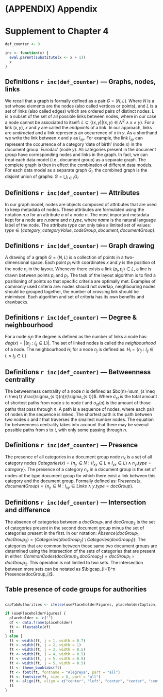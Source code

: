 # (APPENDIX) Appendix {-}
\cleardoublepage
\phantomsection
\addcontentsline{toc}{part}{Appendices}
<!-- \appendixpage* -->
<!-- \setlength\beforechapskip{-\baselineskip} -->

# Supplement to Chapter 4

```r
def_counter <- 0

inc <- function(x) {
  eval.parent(substitute(x <- x + 1))
  x
}
```

## Definitions `r inc(def_counter)` — Graphs, nodes, links

We recall that a graph is formally defined as a pair $G=(N, L)$. Where $N$ is a set whose elements are the nodes (also called vertices or points), and $L$ is a set of links (also called edges) which are ordered pairs of distinct nodes. $L$ is a subset of the set of all possible links between nodes, where in our case a node cannot be associated to itself: $L \subseteq\left\{(x, y)|(x, y) \in N^{2} \wedge x \neq y\right\}$. For a link $(x, y)$, $x$ and $y$ are called the _endpoints_ of a link. In our approach, links are _undirected_ and a link represents an occurrence of $x$ in $y$. As a shorthand we write the link between $x$ and $y$ as $l_{xy}$. For example, the link $l_{xy}$ can represent the occurrence of a category 'date of birth' (node $x$) in the document group 'Eurodac' (node $y$). All categories present in the document group have corresponding nodes and links in the graph. In fact, we can treat each data model (i.e., document group) as a separate graph. The complete graph is then in effect the combination of different data models. For each data model as a separate graph $G_{i}$, the combined graph is the disjoint union of graphs: $G=\bigcup_{i \in I} G_{i}$.

## Definitions `r inc(def_counter)` — Attributes

In our graph model, nodes are objects composed of attributes that are used to keep metadata of nodes. These attributes are formulated using the notation $n.a$ for an attribute $a$ of a node $n$. The most important metadata kept for a node are $n.name$ and $n.type$, where $name$ is the natural language label of the node. The attribute $type$ can only take a limited set of values: $type \in \{category, categoryValue, codeGroup, document, documentGroup\}$.

## Definitions `r inc(def_counter)` — Graph drawing

A drawing of a graph $G=(N,L)$ is a collection of points in a two-dimensional space. Each point $p_i$ with coordinates $x$ and $y$ is the position of the node $n_i$ in the layout. Whenever there exists a link $(p_i, p_j) \in L$, a line is drawn between points $p_i$ and $p_j$. The task of the layout algorithm is to find a positioning of points so that specific criteria are optimally met. Examples of commonly used criteria are: nodes should not overlap, neighbouring nodes should be grouped together, the number of crossing link should be minimised. Each algorithm and set of criteria has its own benefits and drawbacks.

## Definitions `r inc(def_counter)` — Degree & neighbourhood

For a node $n_j$n the degree is defined as the number of links a node has: $deg(x) = \left|\{ n_{j}: l_{ij} \in L \right\}|$. The set of linked nodes is called the _neighbourhood_ of a node. The neighbourhood $H_{i}$ for a node $n_{j}$ is defined as: $H_{i}=\left\{n_{j}: l_{i j} \in L \vee l_{j i} \in L\right\}$.

## Definitions `r inc(def_counter)` — Betweenness centrality

The betweenness centrality of a node $n$ is defined as $bc(n)=\sum_{s \neq n \neq t} \frac{\sigma_{s t}(n)}{\sigma_{s t}}$. Where $\sigma_{st}$ is the total amount of shortest paths from node $s$ to node $t$ and $\sigma_{st}(n)$ is the amount of those paths that pass through $n$. A path is a sequence of nodes, where each pair of nodes in the sequence is linked. The shortest path is the path between two nodes $s$ and $t$ that traverses the smallest number nodes. The equation for betweenness centrality takes into account that there may be several possible paths from $s$ to $t$, with only some passing through $n$.

## Definitions `r inc(def_counter)` — Presence

The presence of all categories in a document group node $n_x$ is a set of all category nodes $Categories(x) = \left\{ n_y \in N: (l_{xy} \in L \vee l_{yx} \in L) \wedge n_y.type=category\right\}$. The presence of a category $n_x$ in a document group is the set of nodes of the type document group for which there exist a link between this category and the document group. Formally defined as: $Presence(x, documentGroup)=\left\{ n_y \in N : l_{xy} \in Links \wedge y.type = docGroup\right\}$.

## Definitions `r inc(def_counter)` — Intersection and difference

The absence of categories between a $docGroup_1$ and $docGroup_2$ is the set of categories present in the second document group minus the set of categories present in the first. In our notation: $Absence(docGroup_1, docGroup_2) = \left\{ Categories(docGroup_2) \setminus Categories(docGroup_1)\right\}$. The categories that are common between those same two document groups are determined using the intersection of the sets of categories that are present in either: $CommonCodes(docGroup_1, docGroup_2)=docGroup_1 \cap docGroup_2$. This operation is not limited to two sets. The intersection between more sets can be notated as $\bigcap_{i=1}^n Presence(docGroup_i)$.

## Table presence of code groups for authorities

```r
```

```r
capTabAuthorities <- ifelse(usePlaceholderFigures, placeholderCaption, "Presence of code groups for EU (Eurodac, SIS, VIS), Greek (HRF), German (GRF), and their relative degree and betweenness centrality.")
```

```r
if (usePlaceholderFigures) {
  placeholder <- c("")
  df <- data.frame(placeholder)
  ft <- flextable(df)
  ft
} else {
  ft <- width(ft, j = 1, width = 0.7)
  ft <- width(ft, j = 2, width = 1)
  ft <- width(ft, j = 3, width = 0.5)
  ft <- width(ft, j = 4, width = 0.5)
  ft <- width(ft, j = 5, width = 0.5)
  ft <- width(ft, j = 5, width = 0.5)
  ft <- theme_booktabs(ft)
  ft <- font(ft, fontname = "Alegreya", part = "all")
  ft <- fontsize(ft, size = 8, part = "all")
  ft <- align(ft, align = c("center", "left", "center", "center", "center", "center"), part = "all")
  ft
}
```
<!-- 
  ft <- align_text_col(ft, align = "left", header = TRUE, footer = TRUE)
  ft <- align_nottext_col(ft, align = "left", header = TRUE, footer = TRUE)
  ft <- align(ft, align = "left", part = "header") 
  ft <- theme_vanilla(ft)
  -->